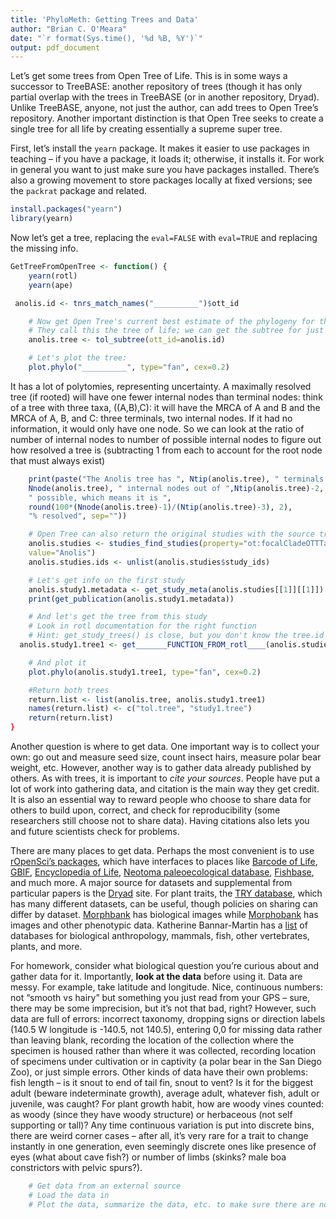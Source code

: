 ```yaml
---
title: 'PhyloMeth: Getting Trees and Data'
author: "Brian C. O'Meara"
date: "`r format(Sys.time(), '%d %B, %Y')`"
output: pdf_document
---
```


Let's get some trees from Open Tree of Life. This is in some ways a successor to TreeBASE: another repository of trees (though it has only partial overlap with the trees in TreeBASE (or in another repository, Dryad). Unlike TreeBASE, anyone, not just the author, can add trees to Open Tree's repository. Another important distinction is that Open Tree seeks to create a single tree for all life by creating essentially a supreme super tree.

First, let's install the `yearn` package. It makes it easier to use packages in teaching -- if you have a package, it loads it; otherwise, it installs it. For work in general you want to just make sure you have packages installed. There's also a growing movement to store packages locally at fixed versions; see the `packrat` package and related.

```r
install.packages("yearn")
library(yearn)
```

Now let's get a tree, replacing the `eval=FALSE` with `eval=TRUE` and replacing the missing info.

```r

GetTreeFromOpenTree <- function() {
	yearn(rotl)
	yearn(ape)

 anolis.id <- tnrs_match_names("__________")$ott_id

	# Now get Open Tree's current best estimate of the phylogeny for the group
	# They call this the tree of life; we can get the subtree for just this group.
	anolis.tree <- tol_subtree(ott_id=anolis.id)

	# Let's plot the tree:
	plot.phylo("__________", type="fan", cex=0.2)
```

It has a lot of polytomies, representing uncertainty. A maximally resolved tree (if rooted) will have one fewer internal nodes than terminal nodes: think of a tree with three taxa, ((A,B),C): it will have the MRCA of A and B and the MRCA of A, B, and C: three terminals, two internal nodes. If it had no information, it would only have one node. So we can look at the ratio of number of internal nodes to number of possible internal nodes to figure out how resolved a tree is (subtracting 1 from each to account for the root node that must always exist)

```r
	print(paste("The Anolis tree has ", Ntip(anolis.tree), " terminals and ",
	Nnode(anolis.tree), " internal nodes out of ",Ntip(anolis.tree)-2,
	" possible, which means it is ",
	round(100*(Nnode(anolis.tree)-1)/(Ntip(anolis.tree)-3), 2),
	"% resolved", sep=""))

	# Open Tree can also return the original studies with the source trees.
	anolis.studies <- studies_find_studies(property="ot:focalCladeOTTTaxonName",
	value="Anolis")
	anolis.studies.ids <- unlist(anolis.studies$study_ids)

	# Let's get info on the first study
	anolis.study1.metadata <- get_study_meta(anolis.studies[[1]][[1]])
	print(get_publication(anolis.study1.metadata))

	# And let's get the tree from this study
	# Look in rotl documentation for the right function
	# Hint: get_study_trees() is close, but you don't know the tree.id
  anolis.study1.tree1 <- get_______FUNCTION_FROM_rotl____(anolis.studies.ids[[1]])

	# And plot it
	plot.phylo(anolis.study1.tree1, type="fan", cex=0.2)

	#Return both trees
	return.list <- list(anolis.tree, anolis.study1.tree1)
	names(return.list) <- c("tol.tree", "study1.tree")
	return(return.list)
}
```

Another question is where to get data. One important way is to collect your own: go out and measure seed size, count insect hairs, measure polar bear weight, etc. However, another way is to gather data already published by others. As with trees, it is important to *cite your sources*. People have put a lot of work into gathering data, and citation is the main way they get credit. It is also an essential way to reward people who choose to share data for others to build upon, correct, and check for reproducibility (some researchers still choose not to share data). Having citations also lets you and future scientists check for problems.

There are many places to get data. Perhaps the most convenient is to use [rOpenSci's packages](https://ropensci.org/packages/), which have interfaces to places like [Barcode of Life](https://github.com/ropensci/bold), [GBIF](https://github.com/ropensci/rgbif), [Encyclopedia of Life](https://github.com/ropensci/reol), [Neotoma paleoecological database](https://github.com/ropensci/neotoma), [Fishbase](https://github.com/ropensci/rfishbase), and much more. A major source for datasets and supplemental from particular papers is the [Dryad](http://datadryad.org) site. For plant traits, the [TRY database](https://www.try-db.org/TryWeb/Home.php), which has many different datasets, can be useful, though policies on sharing can differ by dataset. [Morphbank](http://www.morphbank.net) has biological images while [Morphobank](https://morphobank.org) has images and other phenotypic data. Katherine Bannar-Martin has a [list](http://www.khbannarmartin.com/online-databases/) of databases for biological anthropology, mammals, fish, other vertebrates, plants, and more.

For homework, consider what biological question you're curious about and gather data for it. Importantly, **look at the data** before using it. Data are messy. For example, take latitude and longitude. Nice, continuous numbers: not "smooth vs hairy" but something you just read from your GPS -- sure, there may be some imprecision, but it's not that bad, right? However, such data are full of errors: incorrect taxonomy, dropping signs or direction labels (140.5 W longitude is -140.5, not 140.5), entering 0,0 for missing data rather than leaving blank, recording the location of the collection where the specimen is housed rather than where it was collected, recording location of specimens under cultivation or in captivity (a polar bear in the San Diego Zoo), or just simple errors. Other kinds of data have their own problems: fish length -- is it snout to end of tail fin, snout to vent? Is it for the biggest adult (beware indeterminate growth), average adult, whatever fish, adult or juvenile, was caught? For plant growth habit, how are woody vines counted: as woody (since they have woody structure) or herbaceous (not self supporting or tall)? Any time continuous variation is put into discrete bins, there are weird corner cases -- after all, it's very rare for a trait to change instantly in one generation, even seemingly discrete ones like presence of eyes (what about cave fish?) or number of limbs (skinks? male boa constrictors with pelvic spurs?).

```r
	# Get data from an external source
	# Load the data in
	# Plot the data, summarize the data, etc. to make sure there are no weird values.
```
